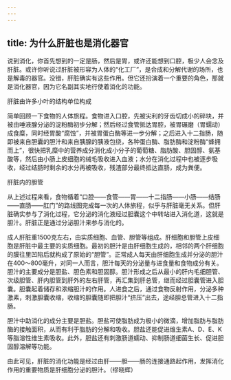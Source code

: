 ```yaml
---
---
---
```

title: 为什么肝脏也是消化器官
---




说到消化，你首先想到的一定是肠，然后是胃，或许还能想到口腔，极少人会念及肝脏。或许你听说过肝脏被形容为人体的“化工厂”，是合成和分解代谢的场所，也是解毒的器官。没错，肝脏确实有这些作用。但它还扮演着一个重要的角色，那就是消化器官，因为它名副其实地行使着消化的功能。

肝脏由许多小叶的结构单位构成



简单回顾一下食物的人体旅程。食物进入口腔，先被尖利的牙齿切成小的碎块，并被由唾液腺分泌的淀粉酶初步分解；然后经过食管抵达胃腔，被胃碾磨（胃蠕动）成食糜，同时经胃酸“腐蚀”，并被胃蛋白酶等进一步分解；之后进入十二指肠，随即被来自胆囊的胆汁和来自胰腺的胰液包绕，各种蛋白酶、脂肪酶和淀粉酶“蜂拥而上”，很快把乳糜中的营养成分消化成小分子的葡萄糖、脂肪酸、胆固醇、氨基酸等，然后由小肠上皮细胞的绒毛吸收进入血液；水分在消化过程中也被逐步吸收，经过结肠时剩余的水分再被吸收，残渣部分最终抵达直肠，成为粪便。

肝脏内的胆管



从上述过程来看，食物循着“口腔——食管——胃——十二指肠——小肠——结肠——直肠——肛门”的路线图完成每一次的人体旅程，似乎与肝脏毫无关系。但肝脏确实参与了消化过程，它分泌的消化液经过胆囊这个中转站进入消化道，这就是胆汁。肝脏正是通过分泌胆汁来参与消化的。

成人肝脏重1500克左右，由实质细胞、血管、胆管等组成。肝细胞和胆管上皮细胞是肝脏中最主要的实质细胞。最初的胆汁是由肝细胞生成的，相邻的两个肝细胞的膜往里凹陷后就构成了原始的“胆管”。正常成人每天由肝细胞生成并分泌的胆汁在400～800毫升，对同一人而言，胆汁每天的分泌量与进食量和食物成分有关。胆汁的主要成分是胆盐、胆色素和胆固醇。胆汁形成之后从最小的肝内毛细胆管、次级胆管、肝内胆管到肝外的左右肝管，再汇集到肝总管，继而经过胆囊管进入胆囊。胆囊起着储存和浓缩胆汁的作用。人进食之后，通过食物反射作用，分泌多种激素，刺激胆囊收缩，收缩的胆囊随即把胆汁“挤压”出去，途经胆总管进入十二指肠。

胆汁中助消化的成分主要是胆盐。胆盐可使脂肪成为极小的微滴，增加脂肪与脂肪酶的接触面积，从而有利于脂肪的分解和吸收。胆盐还能促进维生素A、D、E、K等脂溶性维生素吸收。此外，胆盐还有刺激肠道蠕动、抑制肠道细菌生长、促进胆固醇溶解等功能。

由此可见，肝脏的消化功能是经过由肝——胆——肠的连接通路起作用，发挥消化作用的重要物质是肝细胞分泌的胆汁。（缪晓辉）